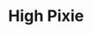 ---
title: "High Pixie"
slug: "high-pixie"
arcana: "Fool"

image: "./High Pixie.jpg"

phys: ""
gun: "weak"
fire: ""
ice: ""
elec: "resist"
wind: "resist"
psy: ""
nuke: "weak"
bless: ""
curse: ""
---